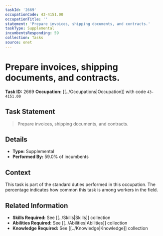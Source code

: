 ```yaml
---
taskId: '2669'
occupationCode: 43-4151.00
occupationTitle: ''
statement: 'Prepare invoices, shipping documents, and contracts.'
taskType: Supplemental
incumbentsResponding: 59
collection: Tasks
source: onet
---
```

# Prepare invoices, shipping documents, and contracts.

**Task ID:** 2669
**Occupation:** [[../Occupations|Occupation]] with code `43-4151.00`

## Task Statement

> Prepare invoices, shipping documents, and contracts.

## Details

- **Type:** Supplemental
- **Performed By:** 59.0% of incumbents

## Context

This task is part of the standard duties performed in this occupation. The percentage indicates how common this task is among workers in the field.

## Related Information

- **Skills Required:** See [[../Skills|Skills]] collection
- **Abilities Required:** See [[../Abilities|Abilities]] collection
- **Knowledge Required:** See [[../Knowledge|Knowledge]] collection
